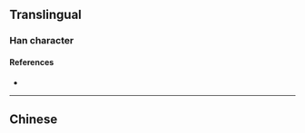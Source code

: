 {{also|戩}}
{{character info}}
==Translingual==

===Han character===
{{Han char|rn=62|rad=戈|as=10|sn=14|four=|canj=MAI,XMAI|ids=⿰晋戈}}

====References====
* {{Han ref|kx=0413.371|dj=0756.330|hdz=21410.040|uh=622C|ud=25132}}

----

==Chinese==
{{zh-see|戩}}